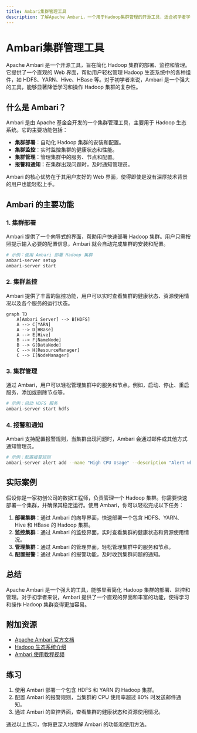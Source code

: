 ```yaml
---
title: Ambari集群管理工具
description: 了解Apache Ambari，一个用于Hadoop集群管理的开源工具，适合初学者学习如何简化集群的部署、监控和管理。
---
```


# Ambari集群管理工具

Apache Ambari 是一个开源工具，旨在简化 Hadoop 集群的部署、监控和管理。它提供了一个直观的 Web 界面，帮助用户轻松管理 Hadoop 生态系统中的各种组件，如 HDFS、YARN、Hive、HBase 等。对于初学者来说，Ambari 是一个强大的工具，能够显著降低学习和操作 Hadoop 集群的复杂性。

## 什么是 Ambari？

Ambari 是由 Apache 基金会开发的一个集群管理工具，主要用于 Hadoop 生态系统。它的主要功能包括：

- **集群部署**：自动化 Hadoop 集群的安装和配置。
- **集群监控**：实时监控集群的健康状态和性能。
- **集群管理**：管理集群中的服务、节点和配置。
- **报警和通知**：在集群出现问题时，及时通知管理员。

Ambari 的核心优势在于其用户友好的 Web 界面，使得即使是没有深厚技术背景的用户也能轻松上手。

## Ambari 的主要功能

### 1. 集群部署

Ambari 提供了一个向导式的界面，帮助用户快速部署 Hadoop 集群。用户只需按照提示输入必要的配置信息，Ambari 就会自动完成集群的安装和配置。

```bash
# 示例：使用 Ambari 部署 Hadoop 集群
ambari-server setup
ambari-server start
```

### 2. 集群监控

Ambari 提供了丰富的监控功能，用户可以实时查看集群的健康状态、资源使用情况以及各个服务的运行状态。

```mermaid
graph TD
    A[Ambari Server] --> B[HDFS]
    A --> C[YARN]
    A --> D[HBase]
    A --> E[Hive]
    B --> F[NameNode]
    B --> G[DataNode]
    C --> H[ResourceManager]
    C --> I[NodeManager]
```

### 3. 集群管理

通过 Ambari，用户可以轻松管理集群中的服务和节点。例如，启动、停止、重启服务，添加或删除节点等。

```bash
# 示例：启动 HDFS 服务
ambari-server start hdfs
```

### 4. 报警和通知

Ambari 支持配置报警规则，当集群出现问题时，Ambari 会通过邮件或其他方式通知管理员。

```bash
# 示例：配置报警规则
ambari-server alert add --name "High CPU Usage" --description "Alert when CPU usage is above 90%" --expression "cpu_usage > 90"
```

## 实际案例

假设你是一家初创公司的数据工程师，负责管理一个 Hadoop 集群。你需要快速部署一个集群，并确保其稳定运行。使用 Ambari，你可以轻松完成以下任务：

1. **部署集群**：通过 Ambari 的向导界面，快速部署一个包含 HDFS、YARN、Hive 和 HBase 的 Hadoop 集群。
2. **监控集群**：通过 Ambari 的监控界面，实时查看集群的健康状态和资源使用情况。
3. **管理集群**：通过 Ambari 的管理界面，轻松管理集群中的服务和节点。
4. **配置报警**：通过 Ambari 的报警功能，及时收到集群问题的通知。

## 总结

Apache Ambari 是一个强大的工具，能够显著简化 Hadoop 集群的部署、监控和管理。对于初学者来说，Ambari 提供了一个直观的界面和丰富的功能，使得学习和操作 Hadoop 集群变得更加容易。

## 附加资源

- [Apache Ambari 官方文档](https://ambari.apache.org/)
- [Hadoop 生态系统介绍](https://hadoop.apache.org/)
- [Ambari 使用教程视频](https://www.youtube.com/results?search_query=ambari+tutorial)

## 练习

1. 使用 Ambari 部署一个包含 HDFS 和 YARN 的 Hadoop 集群。
2. 配置 Ambari 的报警规则，当集群的 CPU 使用率超过 80% 时发送邮件通知。
3. 通过 Ambari 的监控界面，查看集群的健康状态和资源使用情况。

通过以上练习，你将更深入地理解 Ambari 的功能和使用方法。